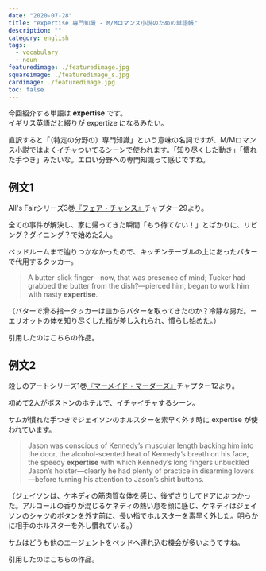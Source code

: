 ```yaml
---
date: "2020-07-28"
title: "expertise 専門知識 - M/Mロマンス小説のための単語帳"
description: ""
category: english
tags:
  - vocabulary
  - noun
featuredimage: ./featuredimage.jpg
squareimage: ./featuredimage_s.jpg
cardimage: ./featuredimage.jpg
toc: false
---
```



今回紹介する単語は __expertise__ です。  
イギリス英語だと綴りが expertize になるみたい。

直訳すると「（特定の分野の）専門知識」という意味の名詞ですが、M/Mロマンス小説ではよくイチャついてるシーンで使われます。「知り尽くした動き」「慣れた手つき」みたいな。エロい分野への専門知識って感じですね。

## 例文1

All's Fairシリーズ3巻[『フェア・チャンス』](/mm-romance/fair-chance/)チャプター29より。

全ての事件が解決し、家に帰ってきた瞬間「もう待てない！」とばかりに、リビング？ダイニング？で始めた2人。

ベッドルームまで辿りつかなかったので、キッチンテーブルの上にあったバターで代用するタッカー。

<Blockquote srcName="Fair Chance (All's Fair #3)" srcURL="https://amzn.to/3fVJehs" book>
A butter-slick finger—now, that was presence of mind; Tucker had grabbed the butter from the dish?—pierced him, began to work him with nasty <strong>expertise</strong>.
</Blockquote>

<p className="translation">（バターで滑る指ータッカーは皿からバターを取ってきたのか？冷静な男だ。ーエリオットの体を知り尽くした指が差し入れられ、慣らし始めた。）</p>

引用したのはこちらの作品。

<Amazon
  asin="B083NX8Q66"
  title="フェア･チャンス (All's Fair #3)"
  url="https://amzn.to/3fZ7iQk"
  author="ジョシュ･ラニヨン"
/>

<Amazon
  asin="B01MSLD8L2"
  title="Fair Chance (All's Fair #3)"
  url="https://amzn.to/3eXoTXz"
  author="Josh Lanyon"
/>

## 例文2

殺しのアートシリーズ1巻[『マーメイド・マーダーズ』](/mm-romance/the-mermaid-murders/)チャプター12より。

初めて2人がボストンのホテルで、イチャイチャするシーン。

サムが慣れた手つきでジェイソンのホルスターを素早く外す時に expertise が使われています。

<Blockquote srcName="The Mermaid Murders (The Art of Murder #1)" srcURL="https://amzn.to/3jCzevF" book>
Jason was conscious of Kennedy’s muscular length backing him into the door, the alcohol-scented heat of Kennedy’s breath on his face, the speedy <strong>expertise</strong> with which Kennedy’s long fingers unbuckled Jason’s holster—clearly he had plenty of practice in disarming lovers—before turning his attention to Jason’s shirt buttons.
</Blockquote>

<p className="translation">（ジェイソンは、ケネディの筋肉質な体を感じ、後ずさりしてドアにぶつかった。アルコールの香りが混じるケネディの熱い息を顔に感じ、ケネディはジェイソンのシャツのボタンを外す前に、長い指でホルスターを素早く外した。明らかに相手のホルスターを外し慣れている。）</p>

サムはどうも他のエージェントをベッドへ連れ込む機会が多いようですね。

引用したのはこちらの作品。

<Amazon
  asin="B07L8WN6FL"
  title="マーメイド・マーダーズ (殺しのアート #1)"
  url="https://amzn.to/30Jnz5z"
  author="ジョシュ･ラニヨン"
/>

<Amazon
  asin="B018UJ80EA"
  title="The Mermaid Murders (The Art of Murder #1)"
  url="https://amzn.to/3jCzevF"
  author="Josh Lanyon"
  KindleUnlimited
/>

<EnglishNotes />
